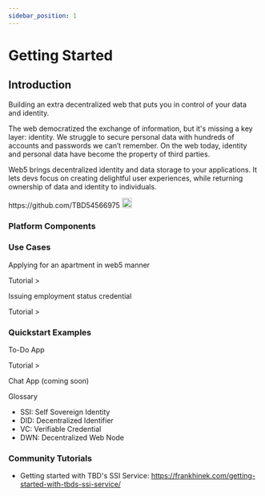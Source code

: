 ```yaml
---
sidebar_position: 1
---
```



# Getting Started

## Introduction

Building an extra decentralized web that puts you in control of your data and identity.

The web democratized the exchange of information, but it's missing a key layer: identity. We struggle to secure personal data with hundreds of accounts and passwords we can’t remember. On the web today, identity and personal data have become the property of third parties.

Web5 brings decentralized identity and data storage to your applications. It lets devs focus on creating delightful user experiences, while returning ownership of data and identity to individuals.

<Link href="https://github.com/TBD54566975">
  <div className="flex items-center">
    <span>https://github.com/TBD54566975</span>
    <span style={{ marginLeft: '12px' }}>
      <img src="/img/github-icon.svg" alt="github" width="20" height="20" />
    </span>
  </div>
</Link>

### Platform Components

<div className="grid grid-cols-2 gap-4">

  <ApiCard
    url="/docs/apis/ssi-service"
    name="SSI Service API"
  />
<ApiCard
  url="https://pkg.go.dev/github.com/TBD54566975/ssi-sdk
"
  name="SSI SDK - Go Docs"
/>
  <ApiCard
    url="https://tbd54566975.github.io/dwn-sdk-js/
"
    name="DWN JavaScript SDK"
  />
</div>

### Use Cases

<div className="grid grid-cols-2 gap-4">
<Card>
  <p>Applying for an apartment in web5 manner</p>

  <Link href="https://github.com/TBD54566975/ssi-sdk/tree/main/example/usecase/apartment_application">
  Tutorial >
  </Link>
</Card>

<Card>
  <p>Issuing employment status credential</p>

  <Link  href="https://developer.tbd.website/learn/tutorials/issue-verifiable-credential-manually">
  Tutorial >
  </Link>
</Card>
</div>

### Quickstart Examples

<div className="grid grid-cols-2 gap-4">
<Card>
  <p>To-Do App</p>

  <Link href="https://github.com/TBD54566975/incubating-web5-labs/tree/main/todo-app">
  Tutorial >
  </Link>
</Card>

<Card>
  <p>Chat App (coming soon)</p>
</Card>
</div>

Glossary

- SSI: Self Sovereign Identity
- DID: Decentralized Identifier
- VC: Verifiable Credential
- DWN: Decentralized Web Node

### Community Tutorials

- Getting started with TBD's SSI Service: https://frankhinek.com/getting-started-with-tbds-ssi-service/

